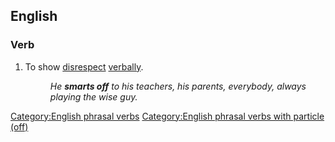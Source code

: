 ==English==

===Verb===
{{en-verb|head=[[smart]] [[off]]|smarts off|smarting off|smarted off}}

# {{lb|en|idiomatic}} To show [[disrespect]] [[verbally]].
#: ''He '''smarts off''' to his teachers, his parents, everybody, always playing the wise guy.''

[[Category:English phrasal verbs]]
[[Category:English phrasal verbs with particle (off)]]